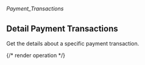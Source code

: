 ###### *Payment_Transactions*

## Detail Payment Transactions

Get the details about a specific payment transaction.

{/* render operation */}
